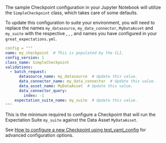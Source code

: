 
The sample Checkpoint configuration in your Jupyter Notebook will utilize the `SimpleCheckpoint` class, which takes care of some defaults.

To update this configuration to suite your environment, you will need to replace the names `my_datasource`, `my_data_connector`, `MyDataAsset` and `my_suite` with the respective <TechnicalTag tag="datasource" text="Datasource" />, <TechnicalTag tag="data_connector" text="Data Connector" />, <TechnicalTag tag="data_asset" text="Data Asset" />, and <TechnicalTag tag="expectation_suite" text="Expectation Suite" /> names you have configured in your `great_expectations.yml`.

```yaml title="Example YAML configuration, as a Python string"
config = """
name: my_checkpoint  # This is populated by the CLI.
config_version: 1
class_name: SimpleCheckpoint
validations:
  - batch_request:
      datasource_name: my_datasource  # Update this value.
      data_connector_name: my_data_connector  # Update this value.
      data_asset_name: MyDataAsset  # Update this value.
      data_connector_query:
        index: -1
    expectation_suite_name: my_suite  # Update this value.
"""
```

This is the minimum required to configure a Checkpoint that will run the Expectation Suite `my_suite` against the Data Asset `MyDataAsset`.

See [How to configure a new Checkpoint using test_yaml_config](../how_to_configure_a_new_checkpoint_using_test_yaml_config.md) for advanced configuration options.
